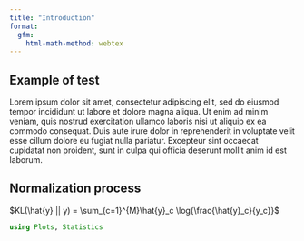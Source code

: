 ```yaml
---
title: "Introduction"
format:
  gfm:
    html-math-method: webtex
---
```


## Example of test

Lorem ipsum dolor sit amet, consectetur adipiscing elit, sed do eiusmod tempor incididunt ut labore et dolore magna aliqua. Ut enim ad minim veniam, quis nostrud exercitation ullamco laboris nisi ut aliquip ex ea commodo consequat. Duis aute irure dolor in reprehenderit in voluptate velit esse cillum dolore eu fugiat nulla pariatur. Excepteur sint occaecat cupidatat non proident, sunt in culpa qui officia deserunt mollit anim id est laborum.

## Normalization process

$KL(\hat{y} || y) = \sum_{c=1}^{M}\hat{y}_c \log{\frac{\hat{y}_c}{y_c}}$

```julia
using Plots, Statistics
```